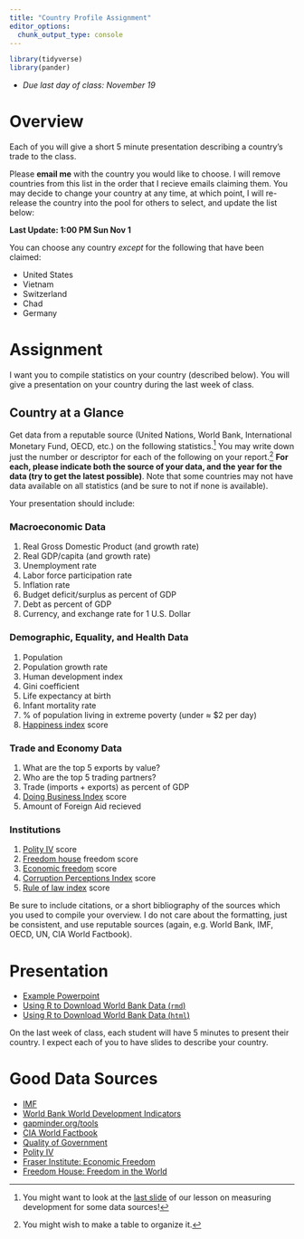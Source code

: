 ```yaml
---
title: "Country Profile Assignment"
editor_options: 
  chunk_output_type: console
---
```


```r
library(tidyverse)
library(pander)
```

- *Due last day of class: November 19*

# Overview 

Each of you will give a short 5 minute presentation describing a country’s trade to the class.

Please **email me** with the country you would like to choose. I will remove countries from this list in the order that I recieve emails claiming them. You may decide to change your country at any time, at which point, I will re-release the country into the pool for others to select, and update the list below:

**Last Update: 1:00 PM Sun Nov 1**

 You can choose any country *except* for the following that have been claimed:

- United States
- Vietnam
- Switzerland
- Chad
- Germany

# Assignment

I want you to compile statistics on your country (described below). You will give a presentation on your country during the last week of class.

## Country at a Glance

Get data from a reputable source (United Nations, World Bank, International Monetary Fund, OECD, etc.) on the following statistics.^[You might want to look at the [last slide](https://devf19.classes.ryansafner.com/slides/02-slides#114) of our lesson on measuring development for some data sources!] You may write down just the number or descriptor for each of the following on your report.^[You might wish to make a table to organize it.] **For each, please indicate both the source of your data, and the year for the data (try to get the latest possible)**. Note that some countries may not have data available on all statistics (and be sure to not if none is available).

Your presentation should include:

### Macroeconomic Data

1. Real Gross Domestic Product (and growth rate)
2. Real GDP/capita (and growth rate)
3. Unemployment rate
4. Labor force participation rate
5. Inflation rate
6. Budget deficit/surplus as percent of GDP
7. Debt as percent of GDP
8. Currency, and exchange rate for 1 U.S. Dollar

### Demographic, Equality, and Health Data

1. Population
2. Population growth rate
3. Human development index 
4. Gini coefficient
5. Life expectancy at birth
6. Infant mortality rate
7. % of population living in extreme poverty (under $\approx$ $2 per day)
8. [Happiness index](https://worldhappiness.report/) score 

### Trade and Economy Data

1. What are the top 5 exports by value?
2. Who are the top 5 trading partners?
3. Trade (imports + exports) as percent of GDP
4. [Doing Business Index](https://www.doingbusiness.org/) score
5. Amount of Foreign Aid recieved

### Institutions

1. [Polity IV](http://www.systemicpeace.org/polity/polity4.htm) score
2. [Freedom house](https://freedomhouse.org/report/freedom-world/freedom-world-2018) freedom score
3. [Economic freedom](https://www.fraserinstitute.org/economic-freedom/map) score
4. [Corruption Perceptions Index](https://www.transparency.org/research/cpi/overview) score
5. [Rule of law index](https://worldjusticeproject.org/our-work/research-and-data/wjp-rule-law-index-2019) score

Be sure to include citations, or a short bibliography of the sources which you used to compile your overview. I do not care about the formatting, just be consistent, and use reputable sources (again, e.g. World Bank, IMF, OECD, UN, CIA World Factbook).

# Presentation

- [<i class="fas fa-file-powerpoint"></i> Example Powerpoint](/profile/usa_example.pptx)
- [<i class="fab fa-markdown"></i> Using R to Download World Bank Data (`rmd`)](/profile/usa_country_profile_data.Rmd)
- [<i class="fas fa-external-link-square-alt"></i> Using R to Download World Bank Data (`html`)](/profile/usa_country_profile_data.html)

On the last week of class, each student will have 5 minutes to present their country. I expect each of you to have slides to describe your country.

# Good Data Sources

- [IMF](https://www.imf.org/en/Data)
- [World Bank World Development Indicators](https://datacatalog.worldbank.org/dataset/world-development-indicators)
- [gapminder.org/tools](http://gapminder.org/tools/)
- [CIA World Factbook](https://www.cia.gov/library/publications/the-world-factbook/)
- [Quality of Government](https://qog.pol.gu.se/data/datadownloads/qogstandarddata)
- [Polity IV](https://www.systemicpeace.org/polity/polity4.htm)
- [Fraser Institute: Economic Freedom](https://www.fraserinstitute.org/economic-freedom/map)
- [Freedom House: Freedom in the World](https://freedomhouse.org/report/freedom-world/freedom-world-2018)
